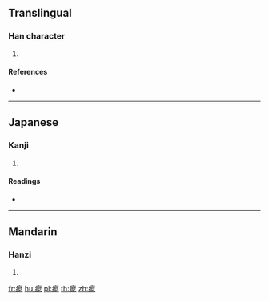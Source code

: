 {{character info/new}}
==Translingual==

===Han character===
{{Han char|rn=104|rad=疒|as=05|sn=10|four=|canj=KSP}}

# {{defn|Han|sort=疒05}}

====References====
* {{Han ref|kx=0772.080|dkj=22129|dj=1182.120|hdz=42669.060|uh=75C6|ud=30150}}

----

==Japanese==

===Kanji===
{{ja-kanji|grade=|rs=疒05}}

# {{defn|lang=ja|sort=疒05}}

====Readings====
* {{ja-readings|on=[[だつ]] (datsu), [[なち]] (nachi), [[じつ]] (jitsu), [[にち]] (nichi)|kun=[[きず]] (kizu), [[きずいたみ]] (kizuitami), [[かゆい]] (kayui)|nanori=}}

----

==Mandarin==

===Hanzi===
{{cmn-hanzi|pin=[[nì]] ([[ni4]])|wg=ni<sup>4</sup>}}

# {{defn|lang=cmn|sort=疒05}}

[[fr:痆]]
[[hu:痆]]
[[pl:痆]]
[[th:痆]]
[[zh:痆]]
